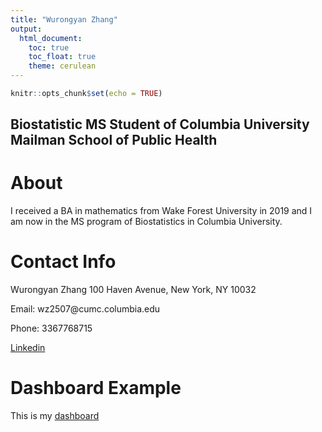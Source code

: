 ```yaml
---
title: "Wurongyan Zhang"
output: 
  html_document:
    toc: true
    toc_float: true
    theme: cerulean
---
```


```r
knitr::opts_chunk$set(echo = TRUE)
```

## Biostatistic MS Student of Columbia University Mailman School of Public Health

# About

I received a BA in mathematics from Wake Forest University in 2019 and I am now in the MS program of Biostatistics in Columbia University. 

# Contact Info
Wurongyan Zhang
100 Haven Avenue, New York, NY 10032

Email: wz2507@cumc.columbia.edu

Phone: 3367768715

[Linkedin](https://www.linkedin.com/in/wurongyan-zhang-907405196/) 

# Dashboard Example

This is my [dashboard](plot.ly2.html)












